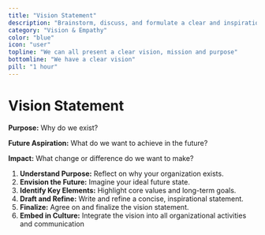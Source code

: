 ```yaml
---
title: "Vision Statement"
description: "Brainstorm, discuss, and formulate a clear and inspirational statement that articulates the long-term goals and aspirations"
category: "Vision & Empathy"
color: "blue"
icon: "user"
topline: "We can all present a clear vision, mission and purpose"
bottomline: "We have a clear vision"
pill: "1 hour"
---
```



# Vision Statement

**Purpose:**
Why do we exist?

**Future Aspiration:**
What do we want to achieve in the future?

**Impact:**
What change or difference do we want to make?

1. **Understand Purpose:** Reflect on why your organization exists.
1. **Envision the Future:** Imagine your ideal future state.
1. **Identify Key Elements:** Highlight core values and long-term goals.
1. **Draft and Refine:** Write and refine a concise, inspirational statement.
1. **Finalize:** Agree on and finalize the vision statement.
1. **Embed in Culture:** Integrate the vision into all organizational activities and communication
